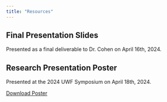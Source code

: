 ```yaml
---
title: "Resources"
---
```


## Final Presentation Slides

Presented as a final deliverable to Dr. Cohen on April 16th, 2024.

## Research Presentation Poster

Presented at the 2024 UWF Symposium on April 18th, 2024.

[Download Poster](./LMM.pdf)